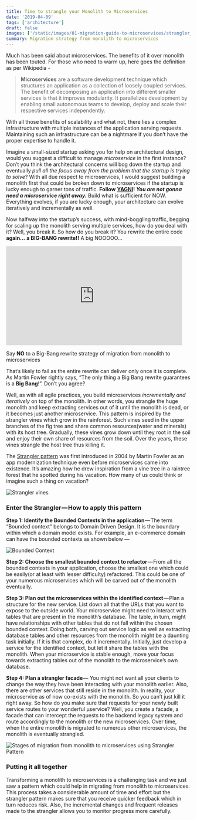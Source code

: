 ```yaml
---
title: Time to strangle your Monolith to Microservices
date: '2019-04-09'
tags: ['architecture']
draft: false
images: ['/static/images/01-migration-guide-to-microservices/strangler_vines.jpeg']
summary: Migration strategy from monolith to microservices
---
```


Much has been said about microservices. The benefits of it over monolith has been touted. For those who need to warm up, here goes the definition as per Wikipedia -

> **Microservices** are a software development technique which structures an application as a collection of loosely coupled services. The benefit of decomposing an application into different smaller services is that it improves modularity. It parallelizes development by enabling small autonomous teams to develop, deploy and scale their respective services independently.

With all those benefits of scalability and what not, there lies a complex infrastructure with multiple instances of the application serving requests. Maintaining such an infrastructure can be a nightmare if you don’t have the proper expertise to handle it.

Imagine a small-sized startup asking you for help on architectural design, would you suggest a difficult to manage _microservice_ in the first instance? Don’t you think the architectural concerns will bog down the startup and eventually _pull all the focus away from the problem that the startup is trying to solve_? With all due respect to microservices, I would suggest building a monolith first that could be broken down to microservices if the startup is lucky enough to garner tons of traffic. **Follow** [**YAGNI**](https://martinfowler.com/bliki/Yagni.html)**! _You are not gonna need a microservice right away._** Build what is sufficient for NOW. Everything evolves, if you are lucky enough, your architecture can evolve iteratively and incrementally as well.

Now halfway into the startup’s success, with mind-boggling traffic, begging for scaling up the monolith serving multiple services, how do you deal with it? Well, you break it. So how do you break it? You rewrite the entire code **again…** **a BIG-BANG rewrite!!** A big NOOOOO…

<iframe
  src="https://giphy.com/embed/3o7WTNYgMUmNM9jFh6"
  width="480"
  height="270"
  frameBorder="0"
  class="giphy-embed"
  allowFullScreen
></iframe>
<p>
  <a href="https://giphy.com/gifs/cbs-no-tbbt-bbt-3o7WTNYgMUmNM9jFh6"></a>
</p>

Say **NO** to a Big-Bang rewrite strategy of migration from monolith to microservices

That’s likely to fail as the entire rewrite can deliver only once it is complete. As Martin Fowler rightly says, “The only thing a Big Bang rewrite guarantees is a **Big Bang**!”. Don’t you agree?

Well, as with all agile practices, you build microservices _incrementally and iteratively_ on top of the monolith. In other words, you strangle the huge monolith and keep extracting services out of it until the monolith is dead, or it becomes just another microservice. This pattern is inspired by the strangler vines which grow in the rainforest. Such vines seed in the upper branches of the fig tree and share common resources(water and minerals) with its host tree. Gradually, these vines grow down until they root in the soil and enjoy their own share of resources from the soil. Over the years, these vines strangle the host tree thus killing it.

The [Strangler pattern](https://www.martinfowler.com/bliki/StranglerApplication.html) was first introduced in 2004 by Martin Fowler as an app modernization technique even before microservices came into existence. It’s amazing how he drew inspiration from a vine tree in a raintree forest that he spotted during his vacation. How many of us could think or imagine such a thing on vacation?

![Strangler vines](/static/images/01-migration-guide-to-microservices/strangler_vines.jpeg 'Strangler vines in the rainforest')

### Enter the Strangler — How to apply this pattern

**Step 1: Identify the Bounded Contexts in the application** — The term “Bounded context” belongs to Domain Driven Design. It is the boundary within which a domain model exists. For example, an e-commerce domain can have the bounded contexts as shown below —

![Bounded Context](/static/images/01-migration-guide-to-microservices/bounded_context.jpeg)

**Step 2: Choose the smallest bounded context to refactor** — From all the bounded contexts in your application, choose the smallest one which could be easily(or at least with lesser difficulty) refactored. This could be one of your numerous microservices which will be carved out of the monolith eventually.

**Step 3: Plan out the microservices within the identified context** — Plan a structure for the new service. List down all that the URLs that you want to expose to the outside world. Your microservice might need to interact with tables that are present in the monolith’s database. The table, in turn, might have relationships with other tables that do not fall within the chosen bounded context. Doing both, carving out service logic as well as extracting database tables and other resources from the monolith might be a daunting task initially. If it is that complex, do it incrementally. Initially, just develop a service for the identified context, but let it share the tables with the monolith. When your microservice is stable enough, move your focus towards extracting tables out of the monolith to the microservice’s own database.

**Step 4: Plan a strangler facade** — You might not want all your clients to change the way they have been interacting with your monolith earlier. Also, there are other services that still reside in the monolith. In reality, your microservice as of now co-exists with the monolith. So you can’t just kill it right away. So how do you make sure that requests for your newly built service routes to your wonderful µservice? Well, you create a facade, a facade that can intercept the requests to the backend legacy system and route accordingly to the monolith or the new microservices. Over time, when the entire monolith is migrated to numerous other microservices, the monolith is eventually strangled.

![](/static/images/01-migration-guide-to-microservices/stages.jpeg 'Stages of migration from monolith to microservices using Strangler Pattern')

### Putting it all together

Transforming a monolith to microservices is a challenging task and we just saw a pattern which could help in migrating from monolith to microservices. This process takes a considerable amount of time and effort but the strangler pattern makes sure that you receive quicker feedback which in turn reduces risk. Also, the incremental changes and frequent releases made to the strangler allows you to monitor progress more carefully.
